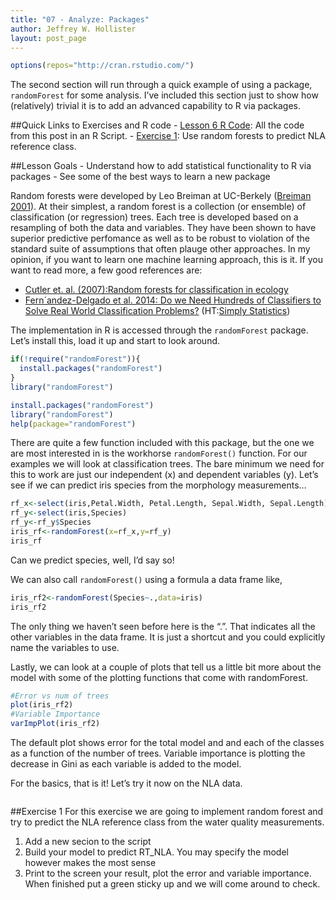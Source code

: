 ```yaml
---
title: "07 - Analyze: Packages"
author: Jeffrey W. Hollister
layout: post_page
---
```


```r
options(repos="http://cran.rstudio.com/")
```

The second section will run through a quick example of using a package, `randomForest` for some analysis.  I've included this section just to show how (relatively) trivial it is to add an advanced capability to R via packages.

##Quick Links to Exercises and R code
- [Lesson 6 R Code](/gedr/rmd_posts/2015-01-14-06-Analyze.R): All the code from this post in an R Script.
- [Exercise 1](#exercise-1): Use random forests to predict NLA reference class. 

##Lesson Goals
- Understand how to add statistical functionality to R via packages
- See some of the best ways to learn a new package

Random forests were developed by Leo Breiman at UC-Berkely ([Breiman 2001](http://dx.doi.org/10.1023/A:1010933404324)).  At their simplest, a random forest is a collection (or ensemble) of classification (or regression) trees.  Each tree is developed based on a resampling of both the data and variables.  They have been shown to have superior predictive perfomance as well as to be robust to violation of the standard suite of assumptions that often plauge other approaches.  In my opinion, if you want to learn one machine learning approach, this is it.  If you want to read more, a few good references are:

- [Cutler et. al. (2007):Random forests for classification in ecology](http://dx.doi.org/10.1890/07-0539.1)
- [Fern´andez-Delgado et al. 2014: Do we Need Hundreds of Classifiers to Solve Real World Classification Problems?](http://jmlr.org/papers/volume15/delgado14a/delgado14a.pdf) (HT:[Simply Statistics](http://simplystatistics.org/2014/12/17/a-non-comprehensive-list-of-awesome-things-other-people-did-in-2014/))


The implementation in R is accessed through the `randomForest` package.  Let's install this, load it up and start to look around.

```r
if(!require("randomForest")){
  install.packages("randomForest")
}
library("randomForest")
```

```r
install.packages("randomForest")
library("randomForest")
help(package="randomForest")
```

There are quite a few function included with this package, but the one we are most interested in is the workhorse `randomForest()` function.  For our examples we will look at classification trees.  The bare minimum we need for this to work are just our independent (x) and dependent variables (y).  Let's see if we can predict iris species from the morphology measurements...

```r
rf_x<-select(iris,Petal.Width, Petal.Length, Sepal.Width, Sepal.Length)
rf_y<-select(iris,Species)
rf_y<-rf_y$Species
iris_rf<-randomForest(x=rf_x,y=rf_y)
iris_rf
```

Can we predict species, well, I'd say so!  

We can also call `randomForest()` using a formula a data frame like,

```r
iris_rf2<-randomForest(Species~.,data=iris)
iris_rf2
```

The only thing we haven't seen before here is the ".".  That indicates all the other variables in the data frame.  It is just a shortcut and you could explicitly name the variables to use.

Lastly, we can look at a couple of plots that tell us a little bit more about the model with some of the plotting functions that come with randomForest.

```r
#Error vs num of trees
plot(iris_rf2)
#Variable Importance
varImpPlot(iris_rf2)
```

The default plot shows error for the total model and and each of the classes as a function of the number of trees. Variable importance is plotting the decrease in Gini as each variable is added to the model.  

For the basics, that is it!  Let's try it now on the NLA data.

```r
```

##Exercise 1
For this exercise we are going to implement random forest and try to predict the NLA reference class from the water quality measurements.

1. Add a new secion to the script
2. Build your model to predict RT_NLA.  You may specify the model however makes the most sense
3. Print to the screen your result, plot the error and variable importance. When finished put a green sticky up and we will come around to check.

